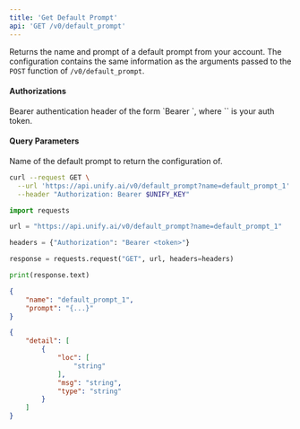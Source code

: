 ```yaml
---
title: 'Get Default Prompt'
api: 'GET /v0/default_prompt'
---
```

Returns the name and prompt of a default prompt from your account. The configuration
contains the same information as the arguments passed to the `POST` function of
`/v0/default_prompt`.

#### Authorizations

<ParamField header="Authorization" type="string" required="true">
  Bearer authentication header of the form `Bearer <token>`, where `<token>` is your auth token.
</ParamField>

#### Query Parameters

<ParamField query="name" type="string" required="true">
Name of the default prompt to return the configuration of.
</ParamField>

<RequestExample>

```bash cURL
curl --request GET \
  --url 'https://api.unify.ai/v0/default_prompt?name=default_prompt_1' \
  --header "Authorization: Bearer $UNIFY_KEY"
```

```python Python
import requests

url = "https://api.unify.ai/v0/default_prompt?name=default_prompt_1"

headers = {"Authorization": "Bearer <token>"}

response = requests.request("GET", url, headers=headers)

print(response.text)
```

</RequestExample>
<ResponseExample>

```json 200
{
    "name": "default_prompt_1",
    "prompt": "{...}"
}
```

```json 422
{
    "detail": [
        {
            "loc": [
                "string"
            ],
            "msg": "string",
            "type": "string"
        }
    ]
}
```

</ResponseExample>

